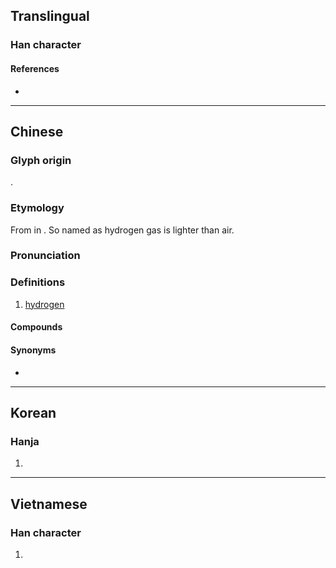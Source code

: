 {{also|氢}}
{{character info}}
==Translingual==

===Han character===
{{Han char|rn=84|rad=气|as=07|sn=11|four=80117|canj=ONMVM|ids=⿹气巠}}

====References====
* {{Han ref|kx=0600.011|dkj=17068|hdz=32013.010|uh=6C2B|ud=27691|bh=B242|bd=45634}}

----

==Chinese==
{{zh-forms|s=氢}}
{{elements|zh|H|||氦|He}}
{{zh-wp|zh|yue|lzh|gan|hak:khiâng|cdo:kĭng|nan:kheng|wuu}}

===Glyph origin===
{{Han etym}}
{{Han compound|气|輕|ls=psc|ls2=ic|c1=s|c2=p|t1=air; gas|t2=light; of low density|abb2=y|no_och2=1|tr2=qīng}}.

===Etymology===
From {{zh-l|輕|light; of low density}} in {{zh-l|輕氣}} {{defdate|19th c.}}. So named as hydrogen gas is lighter than air.

===Pronunciation===
{{zh-pron
|m=qīng
|c=hing1
|h=pfs=khîn
|mn=kheng/khin
|mn_note=kheng - literary; khin - vernacular
|md=kĭng
|w=1qin
|mc=
|oc=
|ma=
|cat=n
}}

===Definitions===
{{zh-hanzi}}

# {{lb|zh|chemistry}} [[hydrogen]]

====Compounds====
{{zh-der|氫彈|氫化物|氫氣|氫化|氫氧化物|氫氧焰|氫氰酸|氫爆|氯化氫|碳酸氫鹽|重氫|金屬氫|氰化氫}}
====Synonyms====
* {{lb|zh|rare}}{{zh-l|水素}}
----

==Korean==

===Hanja===
{{ko-hanja|hangeul=경|eumhun=|mr=kyŏng|y=kyeng}}

# {{rfdef|ko|sort=气07}}

----

==Vietnamese==

===Han character===
{{vi-hantu|[[khinh]]|rs=气07}}

# {{rfdef|vi|sort=气07}}